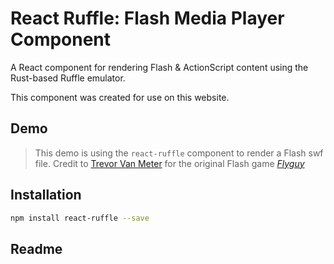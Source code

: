 # React Ruffle: Flash Media Player Component

A React component for rendering Flash & ActionScript content using the Rust-based Ruffle emulator.

This component was created for use on this website.

## Demo

<Flash name="react-ruffle/flyguy" />

> This demo is using the `react-ruffle` component to render a Flash swf file. Credit to [Trevor Van Meter](https://www.heytvm.com/work) for the original Flash game [_Flyguy_](https://en.wikipedia.org/wiki/Fly_Guy_(video_game))

## Installation

```sh npm2yarn
npm install react-ruffle --save
```

## Readme

<Readme username='lacymorrow' repo='react-ruffle' />

